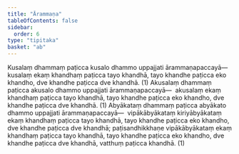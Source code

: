 ```yaml
---
title: "Ārammaṇa"
tableOfContents: false
sidebar:
  order: 6
type: "tipitaka"
basket: "ab"
---
```



<DynamicBreadcrumb />

<Division number="2">

<Paragraph number="124">
Kusalaṃ dhammaṃ paṭicca kusalo dhammo uppajjati ārammaṇapaccayā—  kusalaṃ ekaṃ khandhaṃ paṭicca tayo khandhā, tayo khandhe paṭicca eko khandho, dve khandhe paṭicca dve khandhā. (1)
</Paragraph>

<Paragraph number="125">
Akusalaṃ dhammaṃ paṭicca akusalo dhammo uppajjati ārammaṇapaccayā—  akusalaṃ ekaṃ khandhaṃ paṭicca tayo khandhā, tayo khandhe paṭicca eko khandho, dve khandhe paṭicca dve khandhā. (1)
</Paragraph>

<Paragraph number="126">
Abyākataṃ dhammaṃ paṭicca abyākato dhammo uppajjati ārammaṇapaccayā—  vipākābyākataṃ kiriyābyākataṃ ekaṃ khandhaṃ paṭicca tayo khandhā, tayo khandhe paṭicca eko khandho, dve khandhe paṭicca dve khandhā; paṭisandhikkhaṇe vipākābyākataṃ ekaṃ khandhaṃ paṭicca tayo khandhā, tayo khandhe paṭicca eko khandho, dve khandhe paṭicca dve khandhā, vatthuṃ paṭicca khandhā. (1)
</Paragraph>
</Division>